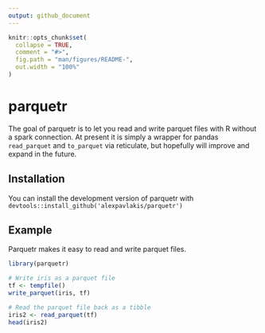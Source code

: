 ```yaml
---
output: github_document
---
```


<!-- README.md is generated from README.Rmd. Please edit that file -->

```r
knitr::opts_chunk$set(
  collapse = TRUE,
  comment = "#>",
  fig.path = "man/figures/README-",
  out.width = "100%"
)
```
# parquetr

The goal of parquetr is to let you read and write parquet files with R without a spark connection.  At present it is simply a wrapper for pandas `read_parquet` and `to_parquet` via reticulate, but hopefully will improve and expand in the future.

## Installation

You can install the development version of parquetr with `devtools::install_github('alexpavlakis/parquetr')`


## Example

Parquetr makes it easy to read and write parquet files.

```r
library(parquetr)

# Write iris as a parquet file
tf <- tempfile()
write_parquet(iris, tf)

# Read the parquet file back as a tibble
iris2 <- read_parquet(tf)
head(iris2)
```

